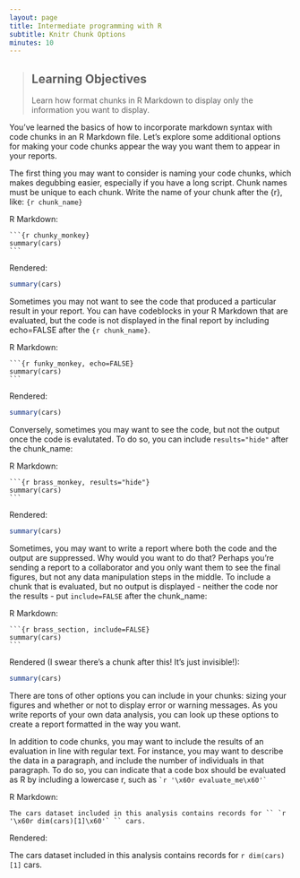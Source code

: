 ```yaml
---
layout: page
title: Intermediate programming with R
subtitle: Knitr Chunk Options
minutes: 10
---
```


> ## Learning Objectives {.objectives}
> Learn how format chunks in R Markdown to display only the information you want to display. 

You've learned the basics of how to incorporate markdown syntax with code chunks in an R Markdown file. Let's explore some additional options for making your code chunks appear the way you want them to appear in your reports. 

The first thing you may want to consider is naming your code chunks, which makes degubbing easier, especially if you have a long script.
Chunk names must be unique to each chunk.
Write the name of your chunk after the {r}, like: `{r chunk_name}`

R Markdown:

<pre><code>```{r chunky_monkey}
summary(cars)
```</code></pre>

Rendered:
```r
summary(cars)
```

Sometimes you may not want to see the code that produced a particular result in your report.
You can have codeblocks in your R Markdown that are evaluated, but the code is not displayed in the final report by including echo=FALSE after the `{r chunk_name}`.

R Markdown:
<pre><code>```{r funky_monkey, echo=FALSE}
summary(cars)
```</code></pre>

Rendered:
```r
summary(cars)
```

Conversely, sometimes you may want to see the code, but not the output once the code is evalutated. 
To do so, you can include `results="hide"` after the chunk_name:

R Markdown:
<pre><code>```{r brass_monkey, results="hide"}
summary(cars)
```</code></pre>

Rendered:
```r
summary(cars)
```

Sometimes, you may want to write a report where both the code and the output are suppressed. 
Why would you want to do that?
Perhaps you're sending a report to a collaborator and you only want them to see the final figures, but not any data manipulation steps in the middle. 
To include a chunk that is evaluated, but no output is displayed - neither the code nor the results - put `include=FALSE` after the chunk_name:

R Markdown:
<pre><code>```{r brass_section, include=FALSE}
summary(cars)
```</code></pre>

Rendered (I swear there's a chunk after this! It's just invisible!):
```r
summary(cars)
```

There are tons of other options you can include in your chunks: sizing your figures and whether or not to display error or warning messages. 
As you write reports of your own data analysis, you can look up these options to create a report formatted in the way you want.

In addition to code chunks, you may want to include the results of an evaluation in line with regular text. For instance, you may want to describe the data in a paragraph, and include the number of individuals in that paragraph. To do so, you can indicate that a code box should be evaluated as R by including a lowercase r, such as `` `r '\x60r evaluate_me\x60'` ``

R Markdown:
```
The cars dataset included in this analysis contains records for `` `r '\x60r dim(cars)[1]\x60'` `` cars. 
```

Rendered:

The cars dataset included in this analysis contains records for `r dim(cars)[1]` cars. 



